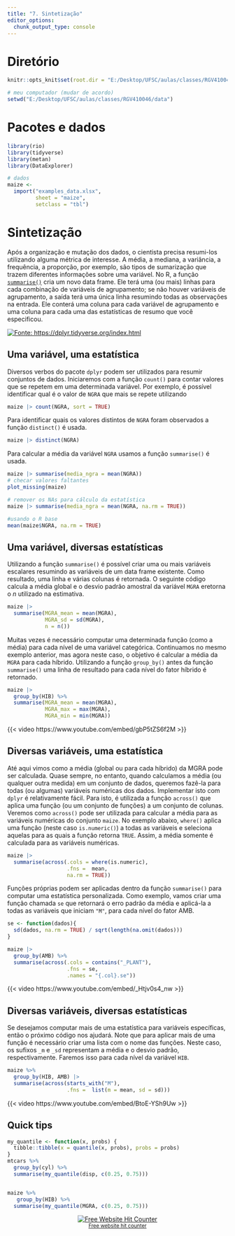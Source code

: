 ```yaml
---
title: "7. Sintetização"
editor_options: 
  chunk_output_type: console
---
```


# Diretório

```r
knitr::opts_knit$set(root.dir = "E:/Desktop/UFSC/aulas/classes/RGV410046/data")
```

```r
# meu computador (mudar de acordo)
setwd("E:/Desktop/UFSC/aulas/classes/RGV410046/data")
```

# Pacotes e dados

```r
library(rio)
library(tidyverse)
library(metan)
library(DataExplorer)

# dados
maize <- 
  import("examples_data.xlsx",
         sheet = "maize",
         setclass = "tbl")

```



# Sintetização

Após a organização e mutação dos dados, o cientista precisa resumi-los utilizando alguma métrica de interesse. A média, a mediana, a variância, a frequência, a proporção, por exemplo, são tipos de sumarização que trazem diferentes informações sobre uma variável. No R, a função [`summarise()`](https://dplyr.tidyverse.org/reference/summarise.html) cria um novo data frame. Ele terá uma (ou mais) linhas para cada combinação de variáveis de agrupamento; se não houver variáveis de agrupamento, a saída terá uma única linha resumindo todas as observações na entrada. Ele conterá uma coluna para cada variável de agrupamento e uma coluna para cada uma das estatísticas de resumo que você especificou.

[![Fonte: https://dplyr.tidyverse.org/index.html](figs/summarize.png)](https://dplyr.tidyverse.org/index.html)

## Uma variável, uma estatística

Diversos verbos do pacote `dplyr` podem ser utilizados para resumir conjuntos de dados. Iniciaremos com a função `count()` para contar valores que se repetem em uma determinada variável. Por exemplo, é possível identificar qual é o valor de `NGRA` que mais se repete utilizando

```r
maize |> count(NGRA, sort = TRUE)
```

Para identificar quais os valores distintos de `NGRA` foram observados a função `distinct()` é usada.

```r
maize |> distinct(NGRA)
```

Para calcular a média da variável `NGRA` usamos a função `summarise()` é usada.

```r
maize |> summarise(media_ngra = mean(NGRA))
# checar valores faltantes
plot_missing(maize)

# remover os NAs para cálculo da estatística
maize |> summarise(media_ngra = mean(NGRA, na.rm = TRUE))

#usando o R base
mean(maize$NGRA, na.rm = TRUE)
```


## Uma variável, diversas estatísticas

Utilizando a função `summarise()` é possível criar uma ou mais variáveis escalares resumindo as variáveis de um data frame existente. Como resultado, uma linha e várias colunas é retornada. O seguinte código calcula a média global e o desvio padrão amostral da variável `MGRA` eretorna o *n* utilizado na estimativa.

```r
maize |>  
  summarise(MGRA_mean = mean(MGRA),
            MGRA_sd = sd(MGRA),
            n = n())
```

Muitas vezes é necessário computar uma determinada função (como a média) para cada nível de uma variável categórica. Continuamos no mesmo exemplo anterior, mas agora neste caso, o objetivo é calcular a média da `MGRA` para cada híbrido. Utilizando a função `group_by()` antes da função `summarise()` uma linha de resultado para cada nível do fator híbrido é retornado.

```r

maize |>
  group_by(HIB) %>%
  summarise(MGRA_mean = mean(MGRA),
            MGRA_max = max(MGRA),
            MGRA_min = min(MGRA))


```


{{< video https://www.youtube.com/embed/gbP5tZS6f2M >}}

## Diversas variáveis, uma estatística

Até aqui vimos como a média (global ou para cada híbrido) da MGRA pode ser calculada. Quase sempre, no entanto, quando calculamos a média (ou qualquer outra medida) em um conjunto de dados, queremos fazê-la para todas (ou algumas) variáveis numéricas dos dados. Implementar isto com `dplyr` é relativamente fácil. Para isto, é utilizada a função `across()` que aplica uma função (ou um conjunto de funções) a um conjunto de colunas. Veremos como `across()` pode ser utilizada para calcular a média para as variáveis numéricas do conjunto `maize`. No exemplo abaixo, `where()` aplica uma função (neste caso `is.numeric()`) a todas as variáveis e seleciona aquelas para as quais a função retorna `TRUE`. Assim, a média somente é calculada para as variáveis numéricas.

```r
maize |> 
  summarise(across(.cols = where(is.numeric),
                   .fns =  mean,
                   na.rm = TRUE)) 
```

Funções próprias podem ser aplicadas dentro da função `summarise()` para computar uma estatística personalizada. Como exemplo, vamos criar uma função chamada `se` que retornará o erro padrão da média e aplicá-la a todas as variáveis que iniciam `"M"`, para cada nível do fator AMB.

```r
se <- function(dados){
  sd(dados, na.rm = TRUE) / sqrt(length(na.omit(dados)))
}

maize |>
  group_by(AMB) %>%
  summarise(across(.cols = contains("_PLANT"),
                   .fns = se,
                   .names = "{.col}.se"))
```



{{< video https://www.youtube.com/embed/_Htjv0s4_nw >}}

## Diversas variáveis, diversas estatísticas

Se desejamos computar mais de uma estatística para variáveis específicas, então o próximo código nos ajudará. Note que para aplicar mais de uma função é necessário criar uma lista com o nome das funções. Neste caso, os sufixos `_m` e `_sd` representam a média e o desvio padrão, respectivamente. Faremos isso para cada nível da variável `HIB`.

```r
maize %>%
  group_by(HIB, AMB) |> 
  summarise(across(starts_with("M"),
                   .fns =  list(m = mean, sd = sd)))
```



{{< video https://www.youtube.com/embed/BtoE-YSh9Uw >}}



## Quick tips

```r

my_quantile <- function(x, probs) {
  tibble::tibble(x = quantile(x, probs), probs = probs)
}
mtcars %>%
  group_by(cyl) %>%
  summarise(my_quantile(disp, c(0.25, 0.75)))


maize %>%
   group_by(HIB) %>%
  summarise(my_quantile(MGRA, c(0.25, 0.75)))
```

```{=html}
<div align='center'><a href='https://www.free-website-hit-counter.com'><img src='https://www.free-website-hit-counter.com/c.php?d=9&id=141639&s=2' border='0' alt='Free Website Hit Counter'></a><br / ><small><a href='https://www.free-website-hit-counter.com' title="Free Website Hit Counter">Free website hit counter</a></small></div>
```
